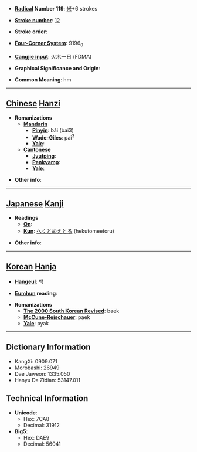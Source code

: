 * '''[[Wiktionary:Chinese radical index| Radical]] Number 119''': [[Wiktionary:Chinese radical index 米|米]]+6 strokes

* '''[[Wiktionary:Chinese total strokes index|Stroke number]]''': [[Wiktionary:Chinese total strokes index 12|12]]

* '''Stroke order''': 

* '''[[Wiktionary:Chinese four corner index|Four-Corner System]]''': 9196<sub>0</sub>

* '''[[Wiktionary:Chinese Cangjie index|Cangjie input]]''': 火木一日 (FDMA)

* '''Graphical Significance and Origin''': 

* '''Common Meaning''': hm

----

== [[Chinese]] [[Hanzi]] ==

* '''Romanizations'''
** '''[[Mandarin]]'''
*** '''[[Pinyin]]''': bǎi (bai3)
*** '''[[Wade-Giles]]''': pai<sup>3</sup>
*** '''[[Yale]]''': 
** '''[[Cantonese]]'''
*** '''[[Jyutping]]''':
*** '''[[Penkyamp]]''': 
*** '''[[Yale]]''': 

* '''Other info''': 

----

== [[Japanese]] [[Kanji]] ==

* '''Readings'''
** '''[[On]]''': 
** '''[[Kun]]''': [[へくとめえとる]] (hekutomeetoru)

* '''Other info''':  

----

== [[Korean]] [[Hanja]] ==

* '''[[Hangeul]]''': 백

* '''[[Eumhun]] reading''': 

* '''Romanizations'''
** '''[[The 2000 South Korean Revised Romanization|The 2000 South Korean Revised]]''': baek
** '''[[McCune-Reischauer]]''': paek
** '''[[Yale]]''': pyak

----

== Dictionary Information ==

* KangXi: 0909.071
* Morobashi: 26949
* Dae Jaweon: 1335.050
* Hanyu Da Zidian: 53147.011

== Technical Information ==

* '''Unicode''':
** Hex: 7CA8
** Decimal: 31912
* '''Big5''':
** Hex: DAE9
** Decimal: 56041